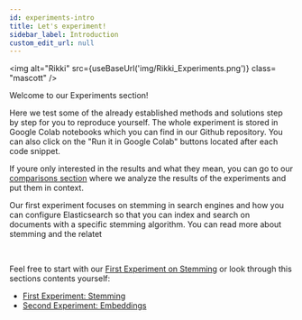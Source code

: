 ```yaml
---
id: experiments-intro
title: Let's experiment!
sidebar_label: Introduction
custom_edit_url: null
---
```


<img
  alt="Rikki"
  src={useBaseUrl('img/Rikki_Experiments.png')}
  class= "mascott"
/>

Welcome to our Experiments section!

Here we test some of the already established methods and solutions step by step for you to reproduce yourself. 
The whole experiment is stored in Google Colab notebooks which you can find in our Github repository. 
You can also click on the "Run it in Google Colab" buttons located after each code snippet.

If youre only interested in the results and what they mean, you can go to our [comparisons section](http://pragmalingu.de/docs/comparisons/comparisons-intro) where we 
analyze the results of the experiments and put them in context.

Our first experiment focuses on stemming in search engines and how you can configure Elasticsearch so that you can index and 
search on documents with a specific stemming algorithm.
You can read more about stemming and the relatet

<br clear="all"/>

Feel free to start with our [First Experiment on Stemming](./experiment1.mdx) or look through this sections contents yourself:

* [First Experiment: Stemming](./experiment1.mdx)
* [Second Experiment: Embeddings](./experiment2.mdx) 